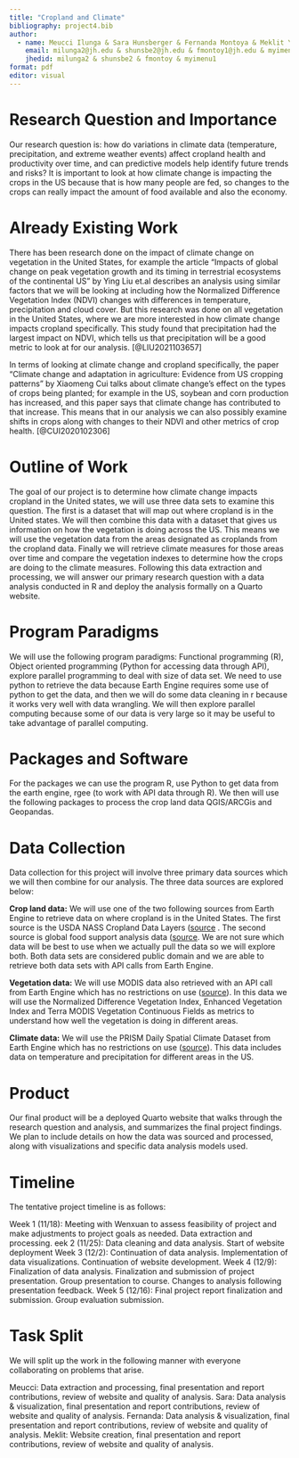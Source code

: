 ```yaml
---
title: "Cropland and Climate"
bibliography: project4.bib
author:
  - name: Meucci Ilunga & Sara Hunsberger & Fernanda Montoya & Meklit Yimenu
    email: milunga2@jh.edu & shunsbe2@jh.edu & fmontoy1@jh.edu & myimenu1@jh.edu
    jhedid: milunga2 & shunsbe2 & fmontoy & myimenu1
format: pdf
editor: visual
---
```


# Research Question and Importance

Our research question is: how do variations in climate data (temperature, precipitation, and extreme weather events) affect cropland health and productivity over time, and can predictive models help identify future trends and risks? It is important to look at how climate change is impacting the crops in the US because that is how many people are fed, so changes to the crops can really impact the amount of food available and also the economy. 

# Already Existing Work

There has been research done on the impact of climate change on vegetation in the United States, for example the article "Impacts of global change on peak vegetation growth and its timing in terrestrial ecosystems of the continental US" by Ying Liu et.al describes an analysis using similar factors that we will be looking at including how the Normalized Difference Vegetation Index (NDVI) changes with differences in temperature, precipitation and cloud cover. But this research was done on all vegetation in the United States, where we are more interested in how climate change impacts cropland specifically. This study found that precipitation had the largest impact on NDVI, which tells us that precipitation will be a good metric to look at for our analysis. [@LIU2021103657]

In terms of looking at climate change and cropland specifically, the paper "Climate change and adaptation in agriculture: Evidence from US cropping patterns" by Xiaomeng Cui talks about climate change’s effect on the types of crops being planted; for example in the US, soybean and corn production has increased, and this paper says that climate change has contributed to that increase. This means that in our analysis we can also possibly examine shifts in crops along with changes to their NDVI and other metrics of crop health. [@CUI2020102306]

# Outline of Work

The goal of our project is to determine how climate change impacts cropland in the United states, we will use three data sets to examine this question. The first is a dataset that will map out where cropland is in the United states. We will then combine this data with a dataset that gives us information on how the vegetation is doing across the US. This means we will use the vegetation data from the areas designated as croplands from the cropland data. Finally we will retrieve climate measures for those areas over time and compare the vegetation indexes to determine how the crops are doing to the climate measures. Following this data extraction and processing, we will answer our primary research question with a data analysis conducted in R and deploy the analysis formally on a Quarto website.

# Program Paradigms

We will use the following program paradigms: Functional programming (R), Object oriented programming (Python for accessing data through API), explore parallel programming to deal with size of data set. We need to use python to retrieve the data because Earth Engine requires some use of python to get the data, and then we will do some data cleaning in r because it works very well with data wrangling. We will then explore parallel computing because some of our data is very large so it may be useful to take advantage of parallel computing.

# Packages and Software

For the packages we can use the program R, use Python to get data from the earth engine, rgee (to work with API data through R). We then will use the following packages to process the crop land data QGIS/ARCGis and Geopandas.

# Data Collection

Data collection for this project will involve three primary data sources which we will then combine for our analysis. The three data sources are explored below:

**Crop land data:** We will use one of the two following sources from Earth Engine to retrieve data on where cropland is in the United States. The first source is the USDA NASS Cropland Data Layers ([source](https://developers.google.com/earth-engine/datasets/catalog/USDA_NASS_CDL) . The second source is global food support analysis data ([source](https://developers.google.com/earth-engine/datasets/catalog/USGS_GFSAD1000_V1). We are not sure which data will be best to use when we actually pull the data so we will explore both. Both data sets are considered public domain and we are able to retrieve both data sets with API calls from Earth Engine.

**Vegetation data:** We will use MODIS data also retrieved with an API call from Earth Engine which has no restrictions on use ([source](https://developers.google.com/earth-engine/datasets/catalog/MODIS_061_MOD13A1)). In this data we will use the Normalized Difference Vegetation Index, Enhanced Vegetation Index and Terra MODIS Vegetation Continuous Fields as metrics to understand how well the vegetation is doing in different areas.

**Climate data:** We will use the PRISM Daily Spatial Climate Dataset from Earth Engine which has no restrictions on use ([source](https://developers.google.com/earth-engine/datasets/catalog/OREGONSTATE_PRISM_AN81d)). This data includes data on temperature and precipitation for different areas in the US.

# Product

Our final product will be a deployed Quarto website that walks through the research question and analysis, and summarizes the final project findings. We plan to include details on how the data was sourced and processed, along with visualizations and specific data analysis models used.

# Timeline

The tentative project timeline is as follows:

Week 1 (11/18): Meeting with Wenxuan to assess feasibility of project and make adjustments to project goals as needed. Data extraction and processing. eek 2 (11/25): Data cleaning and data analysis. Start of website deployment Week 3 (12/2): Continuation of data analysis. Implementation of data visualizations. Continuation of website development. Week 4 (12/9): Finalization of data analysis. Finalization and submission of project presentation. Group presentation to course. Changes to analysis following presentation feedback. Week 5 (12/16): Final project report finalization and submission. Group evaluation submission.

# Task Split

We will split up the work in the following manner with everyone collaborating on problems that arise.

Meucci: Data extraction and processing, final presentation and report contributions, review of website and quality of analysis. Sara: Data analysis & visualization, final presentation and report contributions, review of website and quality of analysis. Fernanda: Data analysis & visualization, final presentation and report contributions, review of website and quality of analysis. Meklit: Website creation, final presentation and report contributions, review of website and quality of analysis.
